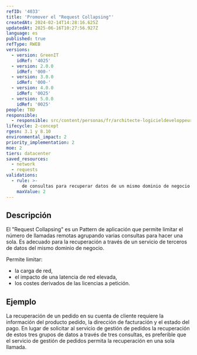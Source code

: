 ```yaml
---
refID: '4033'
title: 'Promover el "Request Collapsing"'
createdAt: 2024-02-14T14:28:16.625Z
updatedAt: 2025-06-16T10:27:56.927Z
language: es
published: true
refType: RWEB
versions:
  - version: GreenIT
    idRef: '4025'
  - version: 2.0.0
    idRef: '000-'
  - version: 3.0.0
    idRef: '000-'
  - version: 4.0.0
    idRef: '0025'
  - version: 5.0.0
    idRef: '0025'
people: TBD
responsible:
  - responsible: src/content/personas/fr/architecte-logicieldeveloppeur.mdx
lifecycle: 2-concept
rgesn: 3.1 y 8.10
environmental_impact: 2
priority_implementation: 2
moe: 2
tiers: datacenter
saved_resources:
  - network
  - requests
validations:
  - rule: >-
      de consultas para recuperar datos de un mismo dominio de negocio por un servicio de terceros
    maxValue: 2
---
```


## Descripción

El "Request Collapsing" es un Pattern de aplicación que permite limitar el número de llamadas remotas agrupando varias consultas para hacer una sola. 
Es adecuado para la recuperación a través de un servicio de terceros de datos del mismo dominio de negocio.

Permite limitar:
- la carga de red,
- el impacto de una latencia de red elevada,
- los costes derivados de las licencias a petición.

## Ejemplo

La recuperación de un pedido en su cuenta de cliente requiere la información del producto pedido, la dirección de facturación y el estado del pago.
En lugar de solicitar al servicio de gestión de pedidos la recuperación de estos tres grupos de datos a través de tres consultas, es preferible que el servicio de gestión de pedidos permita la recuperación en una sola llamada.


